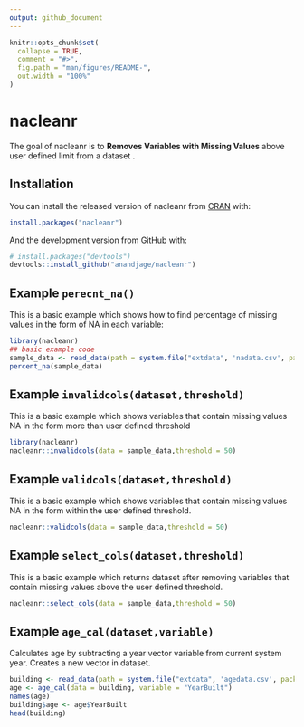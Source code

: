 ```yaml
---
output: github_document
---
```


<!-- README.md is generated from README.Rmd. Please edit that file -->

```r
knitr::opts_chunk$set(
  collapse = TRUE,
  comment = "#>",
  fig.path = "man/figures/README-",
  out.width = "100%"
)
```
# nacleanr

<!-- badges: start -->
<!-- badges: end -->

The goal of nacleanr is to **Removes Variables with Missing Values** above user defined limit from a dataset .

## Installation

You can install the released version of nacleanr from [CRAN](https://CRAN.R-project.org) with:

``` r
install.packages("nacleanr")
```

And the development version from [GitHub](https://github.com/) with:

``` r
# install.packages("devtools")
devtools::install_github("anandjage/nacleanr")
```
## Example ```perecnt_na()```

This is a basic example which shows how to find percentage of missing values in the form of NA in each variable:

```r
library(nacleanr)
## basic example code
sample_data <- read_data(path = system.file("extdata", 'nadata.csv', package = "nacleanr"))
percent_na(sample_data)
```



## Example ```invalidcols(dataset,threshold)```
This is a basic example which shows variables that contain missing values NA in the form more than user defined threshold

```r
library(nacleanr)
nacleanr::invalidcols(data = sample_data,threshold = 50)
```

## Example ```validcols(dataset,threshold)```
This is a basic example which shows variables that contain missing values NA in the form within the user defined threshold.

```r
nacleanr::validcols(data = sample_data,threshold = 50)
```

## Example ```select_cols(dataset,threshold)```

This is a basic example which returns dataset after removing variables that contain missing values above the user defined threshold.

```r
nacleanr::select_cols(data = sample_data,threshold = 50)
```


## Example ```age_cal(dataset,variable)```

Calculates age by subtracting a year vector variable from current system year. Creates a new vector in dataset.

```r
building <- read_data(path = system.file("extdata", 'agedata.csv', package = "nacleanr"))
age <- age_cal(data = building, variable = "YearBuilt")
names(age)
building$age <- age$YearBuilt
head(building)

```

